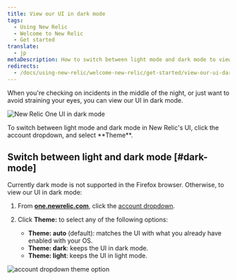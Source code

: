 ```yaml
---
title: View our UI in dark mode
tags:
  - Using New Relic
  - Welcome to New Relic
  - Get started
translate:
  - jp
metaDescription: How to switch between light mode and dark mode to view the New Relic UI.
redirects:
  - /docs/using-new-relic/welcome-new-relic/get-started/view-our-ui-dark-mode
---
```


When you're checking on incidents in the middle of the night, or just want to avoid straining your eyes, you can view our UI in dark mode.

![New Relic One UI in dark mode](./images/APM_distributed_tracing_dark-Mode.png "New Relic One UI in dark mode")

<figcaption>
  To switch between light mode and dark mode in New Relic's UI, click the account dropdown, and select **Theme**.
</figcaption>

## Switch between light and dark mode [#dark-mode]

Currently dark mode is not supported in the Firefox browser. Otherwise, to view our UI in dark mode:

1. From **[one.newrelic.com](https://one.newrelic.com)**, click the [account dropdown](/docs/using-new-relic/welcome-new-relic/get-started/glossary#account-dropdown).
2. Click **Theme:** to select any of the following options:

   * **Theme: auto** (default): matches the UI with what you already have enabled with your OS.
   * **Theme: dark**: keeps the UI in dark mode.
   * **Theme: light**: keeps the UI in light mode.

![account dropdown theme option](./images/account_dropdown_theme.png "account_dropdown_theme option")